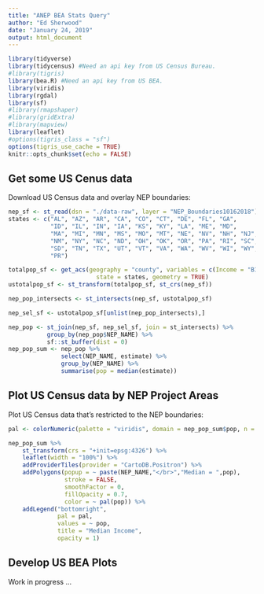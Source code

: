```yaml
---
title: "ANEP BEA Stats Query"
author: "Ed Sherwood"
date: "January 24, 2019"
output: html_document
---
```


```r
library(tidyverse)
library(tidycensus) #Need an api key from US Census Bureau.
#library(tigris)
library(bea.R) #Need an api key from US BEA.
library(viridis)
library(rgdal)
library(sf)
#library(rmapshaper)
#library(gridExtra)
#library(mapview)
library(leaflet)
#options(tigris_class = "sf")
options(tigris_use_cache = TRUE)
knitr::opts_chunk$set(echo = FALSE)
```

## Get some US Cenus data

Download US Census data and overlay NEP boundaries:

```r
nep_sf <- st_read(dsn = "./data-raw", layer = "NEP_Boundaries10162018")
states <- c("AL", "AZ", "AR", "CA", "CO", "CT", "DE", "FL", "GA",
            "ID", "IL", "IN", "IA", "KS", "KY", "LA", "ME", "MD",
            "MA", "MI", "MN", "MS", "MO", "MT", "NE", "NV", "NH", "NJ",
            "NM", "NY", "NC", "ND", "OH", "OK", "OR", "PA", "RI", "SC",
            "SD", "TN", "TX", "UT", "VT", "VA", "WA", "WV", "WI", "WY",
            "PR")

totalpop_sf <- get_acs(geography = "county", variables = c(Income = "B19013_001"), 
                         state = states, geometry = TRUE)
ustotalpop_sf <- st_transform(totalpop_sf, st_crs(nep_sf))

nep_pop_intersects <- st_intersects(nep_sf, ustotalpop_sf)

nep_sel_sf <- ustotalpop_sf[unlist(nep_pop_intersects),]

nep_pop <- st_join(nep_sf, nep_sel_sf, join = st_intersects) %>%
           group_by(nep_pop$NEP_NAME) %>% 
           sf::st_buffer(dist = 0)
nep_pop_sum <- nep_pop %>% 
               select(NEP_NAME, estimate) %>%
               group_by(NEP_NAME) %>% 
               summarise(pop = median(estimate))

```

## Plot US Census data by NEP Project Areas

Plot US Census data that's restricted to the NEP boundaries:

```r

pal <- colorNumeric(palette = "viridis", domain = nep_pop_sum$pop, n = 10)

nep_pop_sum %>%
    st_transform(crs = "+init=epsg:4326") %>%
    leaflet(width = "100%") %>%
    addProviderTiles(provider = "CartoDB.Positron") %>%
    addPolygons(popup = ~ paste(NEP_NAME,"</br>","Median = ",pop),
                stroke = FALSE,
                smoothFactor = 0,
                fillOpacity = 0.7,
                color = ~ pal(pop)) %>%
    addLegend("bottomright", 
              pal = pal, 
              values = ~ pop,
              title = "Median Income",
              opacity = 1)

```

## Develop US BEA Plots

Work in progress ...  

```r

```
